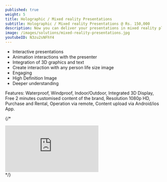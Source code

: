 ---
published: true
weight: 5
title: Holographic / Mixed reality Presentations
subtitle: Holographic / Mixed reality Presentations @ Rs. 150,000
description: Now you can deliver your presentations in mixed reality platforms where your content will be displayed mid air on the stage around you where you are immersed into a virtual world and can interact with the images and graphics that are choreographed well in script with your presentation this is the future of presentations.
image: /images/solutions/mixed-reality-presentations.jpg
youtubeID: N3zu2sNFhY4
---

- Interactive presentations
- Animation interactions with the presenter
- Integration of 3D graphics and text
- Create interaction with any person life size image
- Engaging
- High Definition Image
- Deeper understanding

Features: Waterproof, Windproof, Indoor/Outdoor, Integrated 3D Display, Free 2 minutes customised content of the brand, Resolution 1080p HD, Purchase and Rental, Operation via remote, Content upload via Android/ios App.

{/* <div class="ratio ratio-16x9"> 
  <iframe
    src="https://www.youtube.com/embed/GaDmmDqn7lw"
    title="YouTube video player"
    frameborder="0"
    allow="accelerometer; autoplay; clipboard-write; encrypted-media; gyroscope; picture-in-picture"
    allowfullscreen
  ></iframe>
</div> */}
